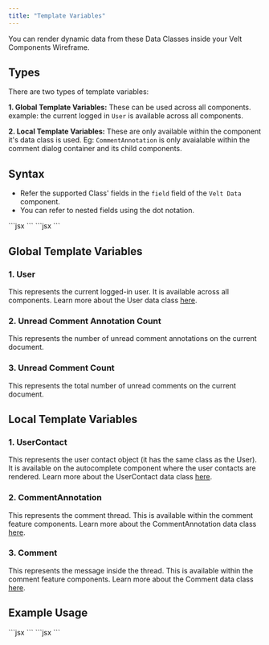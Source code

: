 ```yaml
---
title: "Template Variables"
---
```


You can render dynamic data from these Data Classes inside your Velt Components Wireframe. 

## Types
There are two types of template variables:

**1. Global Template Variables:** These can be used across all components. example: the current logged in `User` is available across all components.

**2. Local Template Variables:** These are only available within the component it's data class is used. Eg: `CommentAnnotation` is only avaialable within the comment dialog container and its child components.

## Syntax
- Refer the supported Class' fields in the `field` field of the `Velt Data` component.
- You can refer to nested fields using the dot notation.

<Tabs>
<Tab title="React / Next.js">
```jsx
<VeltData field='userContact.name' />
```
</Tab>

<Tab title="Other Frameworks">
```jsx
<velt-data field="userContact.name"></velt-data>
```
</Tab>
</Tabs>

## Global Template Variables
### **1. User**

This represents the current logged-in user. It is available across all components. Learn more about the User data class [here](/api-reference/models/User).

### **2. Unread Comment Annotation Count**

This represents the number of unread comment annotations on the current document.

### **3. Unread Comment Count**

This represents the total number of unread comments on the current document.

## Local Template Variables

### **1. UserContact**

This represents the user contact object (it has the same class as the User). It is available on the autocomplete component where the user contacts are rendered. Learn more about the UserContact data class [here](/api-reference/models/User).

### **2. CommentAnnotation**

This represents the comment thread. This is available within the comment feature components. Learn more about the CommentAnnotation data class [here](/api-reference/models/CommentAnnotation).

### **3. Comment**

This represents the message inside the thread. This is available within the comment feature components. Learn more about the Comment data class [here](/api-reference/models/Comment).


## Example Usage

<Tabs>
<Tab title="React / Next.js">
```jsx
<VeltAutocompleteOptionWireframe>
  <VeltData field='userContact.name' />
  <VeltData field='userContact.organizationName' />
</VeltAutocompleteOptionWireframe>
```
</Tab>

<Tab title="Other Frameworks">
```jsx
<velt-autocomplete-option-wireframe>
  <velt-data field="userContact.name"></velt-data>
  <velt-data field="userContact.organizationName"></velt-data>
</velt-autocomplete-option-wireframe>
```
</Tab>
</Tabs>